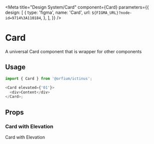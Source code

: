 
<Meta
  title="Design System/Card"
  component={Card}
  parameters={{
    design: [
      {
        type: 'figma',
        name: 'Card',
        url: `${FIGMA_URL}?node-id=9714%3A110184`,
      },
    ],
  }}
/>

# Card

A universal Card component that is wrapper for other components

## Usage

```js
import { Card } from '@orfium/ictinus';

<Card elevated={'01'}>
  <div>Content</div>
</Card>;
```

## Props

<Props of={Card} />

### Card with Elevation

Card with Elevation

<Preview>
  <Story name="Card with elevation">
    <Stack>
      <CardShowcase
        elevated={select('elevated', [undefined, '01', '02', '03', '04'], '01')}
        isTransparent={boolean('isTransparent', false)}
        radius={select('radius', [
          undefined,
          '0',
          '1',
          '2',
          '3',
          '4',
          '5',
          '6',
          '7',
          '8',
          '9',
          '10',
          '11',
          '12',
        ])}
      />
    </Stack>
  </Story>
</Preview>
